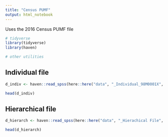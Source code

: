 ```yaml
---
title: "Census PUMF"
output: html_notebook
---
```


Uses the 2016 Census PUMF file

```r
# tidyverse
library(tidyverse)
library(haven)

# other utilities

```


## Individual file

```r

d_indiv <- haven::read_spss(here::here("data", "_Individual_98M0001X", "data_donnees_2016_ind.sav"))

head(d_indiv)

```



## Hierarchical file

```r

d_hierarch <- haven::read_spss(here::here("data", "_Hierachical File", "data_donnees_2016_hier.sav"))

head(d_hierarch)

```


